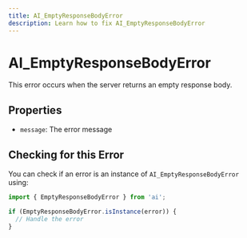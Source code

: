 ```yaml
---
title: AI_EmptyResponseBodyError
description: Learn how to fix AI_EmptyResponseBodyError
---
```


# AI_EmptyResponseBodyError

This error occurs when the server returns an empty response body.

## Properties

- `message`: The error message

## Checking for this Error

You can check if an error is an instance of `AI_EmptyResponseBodyError` using:

```typescript
import { EmptyResponseBodyError } from 'ai';

if (EmptyResponseBodyError.isInstance(error)) {
  // Handle the error
}
```
